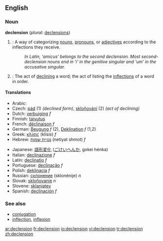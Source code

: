 ==English==
===Noun===
'''declension''' (''plural:'' [[declensions]])

#{{grammar}}: A way of categorizing [[noun]]s, [[pronoun]]s, or [[adjective]]s according to the inflections they receive.
#: ''In Latin, 'amicus' belongs to the second declension. Most second-declension nouns end in 'i' in the genitive singular and 'um' in the accusative singular.''
#{{grammar}}: The act of [[declining]] a word; the act of listing the [[inflection]]s of a word in order.

====Translations====
{{top}}
*Arabic: {{ARchar|[[تصريف الاسماء|تَصْرِيفُ الأسْمَاء]]}} {{IPAchar|(taʂríːfu l-’asmáː’)}}
*Czech: [[pád]] {{m}} (1) ''(declined form)'', [[skloňování]] {{n}} (2) ''(act of declining)''
*Dutch: [[verbuiging]] ''f''
*Finnish: [[taivutus]]
*French: [[déclinaison]] ''f''
*German: [[Beugung]] ''f'' (2), [[Deklination]] ''f'' (1,2)
*Greek: [[κλίσις]] (klísis) ''f''
*Hebrew: [[נטײת שמות]] (netiyat shmot) ''f''
{{mid}}
*Japanese: [[語形変化]] ([[ごけいへんか]], gokei hénka)
*Italian: [[declinazione]] ''f''
*Latin: [[declinatio]] ''f''
*Portuguese: [[declinação]] ''f''
*Polish: [[deklinacja]] ''f''
*Russian: [[склонение]] (sklonénije) ''n''
*Slovak: [[skloňovanie]] ''n''
*Slovene: [[sklanjatev]] {{f}}
*Spanish: [[declinación]] ''f''
{{bottom}}

===See also===
*[[conjugation]]
*[[inflection]], [[inflexion]]

[[ar:declension]]
[[fr:declension]]
[[io:declension]]
[[vi:declension]]
[[tr:declension]]
[[zh:declension]]